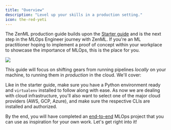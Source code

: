 ```yaml
---
title: "Overview"
description: "Level up your skills in a production setting."
icon: the-red-yeti
---
```


The ZenML production guide builds upon the [Starter guide](v/0.66.0/user-guide/guides/starter-guide) and is the next step in the MLOps Engineer journey with ZenML. If you're an ML practitioner hoping to implement a proof of concept within your workplace to showcase the importance of MLOps, this is the place for you.
<Frame caption="ZenML simplifies development of MLOps pipelines that can span multiple production stacks.">
  <img src="/_assets/user-guide/Fstack_showcase.png" />
</Frame>

This guide will focus on shifting gears from running pipelines _locally_ on your machine, to running them in _production_ in the cloud. We'll cover:

<CardGroup cols={2}>
  <Card title="Deploying ZenML" icon="rocket" href="v/0.66.0/user-guide/guides/production-guide/deploying-zenml" horizontal/>
  <Card title="Understanding stacks" icon="layer-group" href="v/0.66.0/user-guide/guides/production-guide/understand-stacks"horizontal />
  <Card title="Connecting remote storage" icon="database" href="v/0.66.0/user-guide/guides/production-guide/remote-storage" horizontal/>
  <Card title="Orchestrating on the cloud" icon="cloud" href="v/0.66.0/user-guide/guides/production-guide/cloud-orchestration"horizontal />
  <Card title="Configuring the pipeline to scale compute" icon="sliders" href="v/0.66.0/user-guide/guides/production-guide/configure-pipeline" horizontal/>
  <Card title="Configure a code repository" icon="code-branch" href="v/0.66.0/user-guide/guides/production-guide/connect-code-repository" horizontal/>
</CardGroup>

Like in the starter guide, make sure you have a Python environment ready and `virtualenv` installed to follow along with ease. As now we are dealing with cloud infrastructure, you'll also want to select one of the major cloud providers (AWS, GCP, Azure), and make sure the respective CLIs are installed and authorized.

By the end, you will have completed an [end-to-end](v/0.66.0/user-guide/guides/production-guide/end-to-end) MLOps project that you can use as inspiration for your own work. Let's get right into it!

